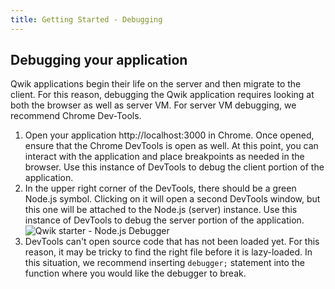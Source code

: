 ```yaml
---
title: Getting Started - Debugging
---
```


## Debugging your application

Qwik applications begin their life on the server and then migrate to the client. For this reason, debugging the Qwik application requires looking at both the browser as well as server VM. For server VM debugging, we recommend Chrome Dev-Tools.

1. Open your application http://localhost:3000 in Chrome. Once opened, ensure that the Chrome DevTools is open as well. At this point, you can interact with the application and place breakpoints as needed in the browser. Use this instance of DevTools to debug the client portion of the application.
2. In the upper right corner of the DevTools, there should be a green Node.js symbol. Clicking on it will open a second DevTools window, but this one will be attached to the Node.js (server) instance. Use this instance of DevTools to debug the server portion of the application.
   ![Qwik starter - Node.js Debugger](/qwik-starter_nodejs-devtools.png)
3. DevTools can't open source code that has not been loaded yet. For this reason, it may be tricky to find the right file before it is lazy-loaded. In this situation, we recommend inserting `debugger;` statement into the function where you would like the debugger to break.  
